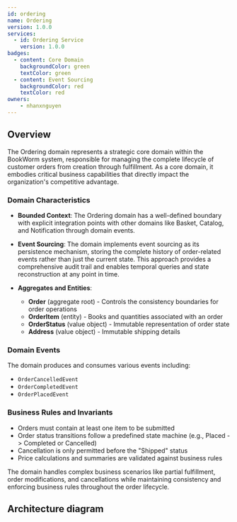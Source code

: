 ```yaml
---
id: ordering
name: Ordering
version: 1.0.0
services:
  - id: Ordering Service
    version: 1.0.0
badges:
  - content: Core Domain
    backgroundColor: green
    textColor: green
  - content: Event Sourcing
    backgroundColor: red
    textColor: red
owners:
    - nhanxnguyen
---
```


## Overview

The Ordering domain represents a strategic core domain within the BookWorm system, responsible for managing the complete lifecycle of customer orders from creation through fulfillment. As a core domain, it embodies critical business capabilities that directly impact the organization's competitive advantage.

<Tiles >
    <Tile icon="UserGroupIcon" href="/docs/users/nhanxnguyen" title="Contact the author" description="Any questions? Feel free to contact the owners" />
    <Tile icon="RectangleGroupIcon" href={`/visualiser/domains/${frontmatter.id}/${frontmatter.version}`} title={`${frontmatter.services.length} services are in this domain`} description="This service sends messages to downstream consumers" />
</Tiles>

### Domain Characteristics

- **Bounded Context**: The Ordering domain has a well-defined boundary with explicit integration points with other domains like Basket, Catalog, and Notification through domain events.

- **Event Sourcing**: The domain implements event sourcing as its persistence mechanism, storing the complete history of order-related events rather than just the current state. This approach provides a comprehensive audit trail and enables temporal queries and state reconstruction at any point in time.

- **Aggregates and Entities**:
  - **Order** (aggregate root) - Controls the consistency boundaries for order operations
  - **OrderItem** (entity) - Books and quantities associated with an order
  - **OrderStatus** (value object) - Immutable representation of order state
  - **Address** (value object) - Immutable shipping details

### Domain Events

The domain produces and consumes various events including:

- `OrderCancelledEvent`
- `OrderCompletedEvent`
- `OrderPlacedEvent`

### Business Rules and Invariants

- Orders must contain at least one item to be submitted
- Order status transitions follow a predefined state machine (e.g., Placed -> Completed or Cancelled)
- Cancellation is only permitted before the "Shipped" status
- Price calculations and summaries are validated against business rules

The domain handles complex business scenarios like partial fulfillment, order modifications, and cancellations while maintaining consistency and enforcing business rules throughout the order lifecycle.

## Architecture diagram

<NodeGraph />

<MessageTable format="all" limit={4} />
